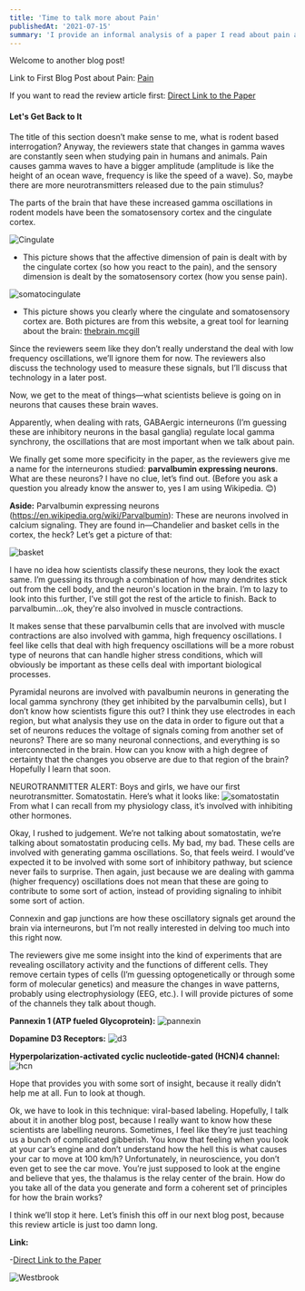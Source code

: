 ```yaml
---
title: 'Time to talk more about Pain'
publishedAt: '2021-07-15'
summary: 'I provide an informal analysis of a paper I read about pain and brain oscillations.'
---
```


Welcome to another blog post!

Link to First Blog Post about Pain: [Pain](https://neuro-ver-test.vercel.app/blog/pain)

If you want to read the review article first: [Direct Link to the Paper](https://doi.org/10.1016/j.tins.2021.05.003)

#### Let's Get Back to It

The title of this section doesn’t make sense to me, what is rodent based interrogation? Anyway, the reviewers state that changes in gamma waves are constantly seen when studying pain in humans and animals. Pain causes gamma waves to have a bigger amplitude (amplitude is like the height of an ocean wave, frequency is like the speed of a wave). So, maybe there are more neurotransmitters released due to the pain stimulus?

The parts of the brain that have these increased gamma oscillations in rodent models have been the somatosensory cortex and the cingulate cortex. 

![Cingulate](/images/cingulate.jpg)
- This picture shows that the affective dimension of pain is dealt with by the cingulate cortex (so how you react to the pain), and the sensory dimension is dealt by the somatosensory cortex (how you sense pain).

![somatocingulate](/images/somato.jpg)
- This picture shows you clearly where the cingulate and somatosensory cortex are. Both pictures are from this website, a great tool for learning about the brain: [thebrain.mcgill](https://thebrain.mcgill.ca/intermediaire.php)

Since the reviewers seem like they don’t really understand the deal with low frequency oscillations, we’ll ignore them for now. The reviewers also discuss the technology used to measure these signals, but I’ll discuss that technology in a later post.

Now, we get to the meat of things—what scientists believe is going on in neurons that causes these brain waves.

Apparently, when dealing with rats, GABAergic interneurons (I’m guessing these are inhibitory neurons in the basal ganglia) regulate local gamma synchrony, the oscillations that are most important when we talk about pain. 

We finally get some more specificity in the paper, as the reviewers give me a name for the interneurons studied: **parvalbumin expressing neurons**. What are these neurons? I have no clue, let’s find out. (Before you ask a question you already know the answer to, yes I am using Wikipedia. 😊)

**Aside:**
Parvalbumin expressing neurons (https://en.wikipedia.org/wiki/Parvalbumin): 
These are neurons involved in calcium signaling. They are found in—Chandelier and basket cells in the cortex, the heck? Let’s get a picture of that:

![basket](/images/basket.jpg)

I have no idea how scientists classify these neurons, they look the exact same. I’m guessing its through a combination of how many dendrites stick out from the cell body, and the neuron's location in the brain. I’m to lazy to look into this further, I’ve still got the rest of the article to finish. Back to parvalbumin…ok, they're also involved in muscle contractions.

It makes sense that these parvalbumin cells that are involved with muscle contractions are also involved with gamma, high frequency oscillations. I feel like cells that deal with high frequency oscillations will be a more robust type of neurons that can handle higher stress conditions, which will obviously be important as these cells deal with important biological processes.

Pyramidal neurons are involved with pavalbumin neurons in generating the local gamma synchrony (they get inhibited by the parvalbumin cells), but I don’t know how scientists figure this out? I think they use electrodes in each region, but what analysis they use on the data in order to figure out that a set of neurons reduces the voltage of signals coming from another set of neurons? There are so many neuronal connections, and everything is so interconnected in the brain. How can you know with a high degree of certainty that the changes you observe are due to that region of the brain? Hopefully I learn that soon. 

NEUROTRANMITTER ALERT: Boys and girls, we have our first neurotransmitter. Somatostatin. Here’s what it looks like: 
![somatostatin](/images/somatostatin.png)
From what I can recall from my physiology class,  it’s involved with inhibiting other hormones.

Okay, I rushed to judgement. We’re not talking about somatostatin, we’re talking about somatostatin producing cells. My bad, my bad. These cells are involved with generating gamma oscillations. So, that feels weird. I would’ve expected it to be involved with some sort of inhibitory pathway, but science never fails to surprise. Then again, just because we are dealing with gamma (higher frequency) oscillations does not mean that these are going to contribute to some sort of action, instead of providing signaling to inhibit some sort of action.

Connexin and gap junctions are how these oscillatory signals get around the brain via interneurons, but I’m not really interested in delving too much into this right now. 

The reviewers give me some insight into the kind of experiments that are revealing oscillatory activity and the functions of different cells. They remove certain types of cells (I’m guessing optogenetically or through some form of molecular genetics) and measure the changes in wave patterns, probably using electrophysiology (EEG, etc.).
I will provide pictures of some of the channels they talk about though.

**Pannexin 1 (ATP fueled Glycoprotein):**
![pannexin](/images/pannexin.png)

**Dopamine D3 Receptors:**
![d3](/images/d3.jpg)

**Hyperpolarization-activated cyclic nucleotide-gated (HCN)4 channel:**
![hcn](/images/hcn.jpg)

Hope that provides you with some sort of insight, because it really didn’t help me at all. Fun to look at though. 

Ok, we have to look in this technique: viral-based labeling. Hopefully, I talk about it in another blog post, because I really want to know how these scientists are labelling neurons. Sometimes, I feel like they’re just teaching us a bunch of complicated gibberish. You know that feeling when you look at your car’s engine and don’t understand how the hell this is what causes your car to move at 100 km/h? Unfortunately, in neuroscience, you don’t even get to see the car move. You’re just supposed to look at the engine and believe that yes, the thalamus is the relay center of the brain. How do you take all of the data you generate and form a coherent set of principles for how the brain works?

I think we’ll stop it here. Let’s finish this off in our next blog post, because this review article is just too damn long.

**Link:**

-[Direct Link to the Paper](https://doi.org/10.1016/j.tins.2021.05.003)

![Westbrook](/images/dancing.gif)
